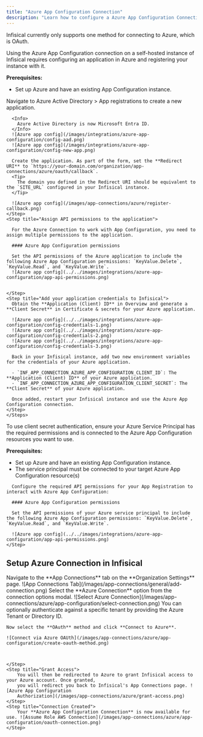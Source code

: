 ```yaml
---
title: "Azure App Configuration Connection"
description: "Learn how to configure a Azure App Configuration Connection for Infisical."
---
```


Infisical currently only supports one method for connecting to Azure, which is OAuth.

<Accordion title="Self-Hosted Instance">
  Using the Azure App Configuration connection on a self-hosted instance of Infisical requires configuring an application in Azure
  and registering your instance with it.

  **Prerequisites:**

  - Set up Azure and have an existing App Configuration instance.

  <Steps>
    <Step title="Create an application in Azure">
      Navigate to Azure Active Directory > App registrations to create a new application.

      <Info>
        Azure Active Directory is now Microsoft Entra ID.
      </Info>
      ![Azure app config](/images/integrations/azure-app-configuration/config-aad.png)
      ![Azure app config](/images/integrations/azure-app-configuration/config-new-app.png)

      Create the application. As part of the form, set the **Redirect URI** to `https://your-domain.com/organization/app-connections/azure/oauth/callback`.
      <Tip>
        The domain you defined in the Redirect URI should be equivalent to the `SITE_URL` configured in your Infisical instance.
      </Tip>

      ![Azure app config](/images/app-connections/azure/register-callback.png)
    </Step>
    <Step title="Assign API permissions to the application">

      For the Azure Connection to work with App Configuration, you need to assign multiple permissions to the application.

      #### Azure App Configuration permissions
    
      Set the API permissions of the Azure application to include the following Azure App Configuration permissions: `KeyValue.Delete`, `KeyValue.Read`, and `KeyValue.Write`.
      ![Azure app config](../../images/integrations/azure-app-configuration/app-api-permissions.png)


    </Step>
    <Step title="Add your application credentials to Infisical">
      Obtain the **Application (Client) ID** in Overview and generate a **Client Secret** in Certificate & secrets for your Azure application.

      ![Azure app config](../../images/integrations/azure-app-configuration/config-credentials-1.png)
      ![Azure app config](../../images/integrations/azure-app-configuration/config-credentials-2.png)
      ![Azure app config](../../images/integrations/azure-app-configuration/config-credentials-3.png)

      Back in your Infisical instance, add two new environment variables for the credentials of your Azure application.

      - `INF_APP_CONNECTION_AZURE_APP_CONFIGURATION_CLIENT_ID`: The **Application (Client) ID** of your Azure application.
      - `INF_APP_CONNECTION_AZURE_APP_CONFIGURATION_CLIENT_SECRET`: The **Client Secret** of your Azure application.

      Once added, restart your Infisical instance and use the Azure App Configuration connection.
    </Step>
    </Steps>    

</Accordion>
<Accordion title="Client Secret Authentication">
  To use client secret authentication, ensure your Azure Service Principal has the required permissions and is connected to the Azure App Configuration resources you want to use.

  **Prerequisites:**
  - Set up Azure and have an existing App Configuration instance.
  - The service principal must be connected to your target Azure App Configuration resource(s)

  <Steps>
    <Step title="Assign API permissions to the service principal">

      Configure the required API permissions for your App Registration to interact with Azure App Configuration:

      #### Azure App Configuration permissions
    
      Set the API permissions of your Azure service principal to include the following Azure App Configuration permissions: `KeyValue.Delete`, `KeyValue.Read`, and `KeyValue.Write`.
      
      ![Azure app config](../../images/integrations/azure-app-configuration/app-api-permissions.png)
    </Step>
  </Steps>
</Accordion>

## Setup Azure Connection in Infisical

<Steps>
	<Step title="Navigate to App Connections">
		Navigate to the **App Connections** tab on the **Organization Settings** page. ![App Connections
		Tab](/images/app-connections/general/add-connection.png)
	</Step>
	<Step title="Add Connection">
		Select the **Azure Connection** option from the connection options modal. ![Select Azure Connection](/images/app-connections/azure/app-configuration/select-connection.png)
	</Step>
	<Step title="Authorize Connection">
    You can optionally authenticate against a specific tenant by providing the Azure Tenant or Directory ID.

    Now select the **OAuth** method and click **Connect to Azure**. 

    ![Connect via Azure OAUth](/images/app-connections/azure/app-configuration/create-oauth-method.png)

    

	</Step>
	<Step title="Grant Access">
		You will then be redirected to Azure to grant Infisical access to your Azure account. Once granted,
		you will redirect you back to Infisical's App Connections page. ![Azure App Configuration
		Authorization](/images/app-connections/azure/grant-access.png)
	</Step>
	<Step title="Connection Created">
		Your **Azure App Configuration Connection** is now available for use. ![Assume Role AWS Connection](/images/app-connections/azure/app-configuration/oauth-connection.png)
	</Step>
</Steps>
